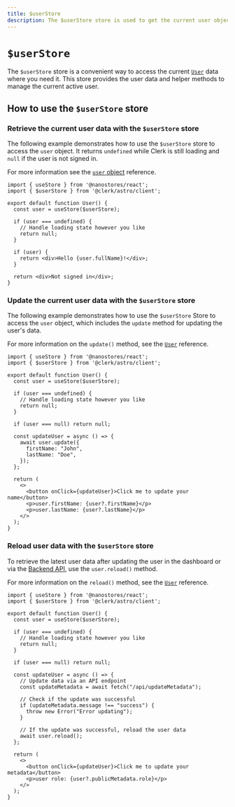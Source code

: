 ```yaml
---
title: $userStore
description: The $userStore store is used to get the current user object and to update the user's data on the client side.
---
```


# `$userStore`

The `$userStore` store is a convenient way to access the current [`User`](/docs/references/javascript/user/user) data where you need it. This store provides the user data and helper methods to manage the current active user.

## How to use the `$userStore` store

### Retrieve the current user data with the `$userStore` store

The following example demonstrates how to use the `$userStore` store to access the `user` object. It returns `undefined` while Clerk is still loading and `null` if the user is not signed in.

For more information see the [`user` object](/docs/references/javascript/user/user#user-object) reference.

```tsx filename="user.tsx"
import { useStore } from '@nanostores/react';
import { $userStore } from '@clerk/astro/client';

export default function User() {
  const user = useStore($userStore);

  if (user === undefined) {
    // Handle loading state however you like
    return null;
  }

  if (user) {
    return <div>Hello {user.fullName}!</div>;
  }

  return <div>Not signed in</div>;
}
```

### Update the current user data with the `$userStore` store

The following example demonstrates how to use the `$userStore` Store to access the `user` object, which includes the `update` method for updating the user's data.

For more information on the `update()` method, see the [`User`](/docs/references/javascript/user/user#update) reference.

```tsx filename="user.tsx"
import { useStore } from '@nanostores/react';
import { $userStore } from '@clerk/astro/client';

export default function User() {
  const user = useStore($userStore);

  if (user === undefined) {
    // Handle loading state however you like
    return null;
  }

  if (user === null) return null;

  const updateUser = async () => {
    await user.update({
      firstName: "John",
      lastName: "Doe",
    });
  };

  return (
    <>
      <button onClick={updateUser}>Click me to update your name</button>
      <p>user.firstName: {user?.firstName}</p>
      <p>user.lastName: {user?.lastName}</p>
    </>
  );
}
```

### Reload user data with the `$userStore` store

To retrieve the latest user data after updating the user in the dashboard or via the [Backend API](/docs/references/backend/user/update-user), use the `user.reload()` method.

For more information on the `reload()` method, see the [`User`](/docs/references/javascript/user/user#reload) reference.

```tsx filename="user.tsx"
import { useStore } from '@nanostores/react';
import { $userStore } from '@clerk/astro/client';

export default function User() {
  const user = useStore($userStore);

  if (user === undefined) {
    // Handle loading state however you like
    return null;
  }

  if (user === null) return null;

  const updateUser = async () => {
    // Update data via an API endpoint
    const updateMetadata = await fetch("/api/updateMetadata");

    // Check if the update was successful
    if (updateMetadata.message !== "success") {
      throw new Error("Error updating");
    }

    // If the update was successful, reload the user data
    await user.reload();
  };

  return (
    <>
      <button onClick={updateUser}>Click me to update your metadata</button>
      <p>user role: {user?.publicMetadata.role}</p>
    </>
  );
}
```
